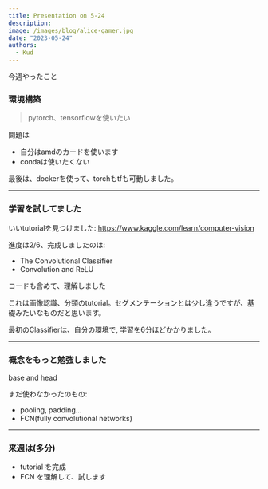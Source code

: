 ```yaml
---
title: Presentation on 5-24
description:
image: /images/blog/alice-gamer.jpg
date: "2023-05-24"
authors:
  - Kud
---
```


今週やったこと

### 環境構築
> pytorch、tensorflowを使いたい

問題は
- 自分はamdのカードを使います
- condaは使いたくない

<Callout>
最後は、dockerを使って、torchもtfも可動しました。
</Callout>

---

### 学習を試してました

いいtutorialを見つけました:
https://www.kaggle.com/learn/computer-vision

進度は2/6、完成しましたのは:
- The Convolutional Classifier
- Convolution and ReLU

コードも含めて、理解しました

これは画像認識、分類のtutorial。セグメンテーションとは少し違うですが、基礎みたいなものだと思います。

最初のClassifierは、自分の環境で, 学習を6分ほどかかりました。

---

### 概念をもっと勉強しました
base and head

まだ使わなかったのもの:
- pooling, padding…
- FCN(fully convolutional networks)

---

### 来週は(多分)

- tutorial を完成
- FCN を理解して、試します
